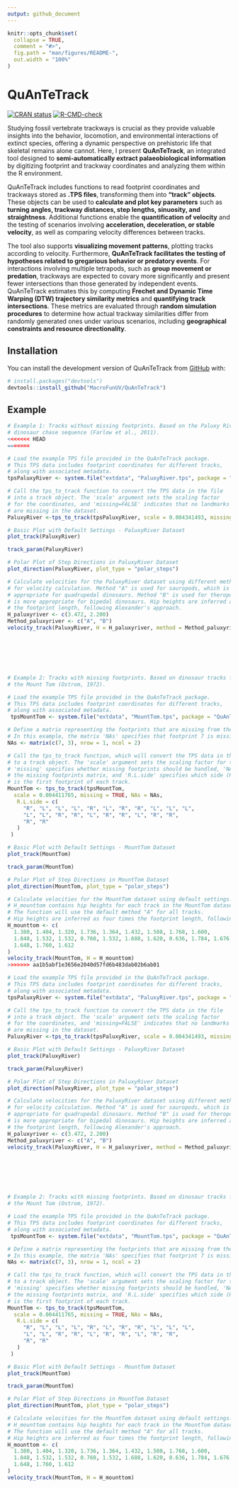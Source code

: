 ```yaml
---
output: github_document
---
```


<!-- README.md is generated from README.Rmd. Please edit that file -->

```r
knitr::opts_chunk$set(
  collapse = TRUE,
  comment = "#>",
  fig.path = "man/figures/README-",
  out.width = "100%"
)
```

# QuAnTeTrack

<!-- badges: start -->

[![CRAN status](https://www.r-pkg.org/badges/version/QuAnTeTrack)](https://CRAN.R-project.org/package=QuAnTeTrack)
[![R-CMD-check](https://github.com/MacroFunUV/QuAnTeTrack/actions/workflows/R-CMD-check.yaml/badge.svg)](https://github.com/MacroFunUV/QuAnTeTrack/actions/workflows/R-CMD-check.yaml)
<!-- badges: end -->

Studying fossil vertebrate trackways is crucial as they provide valuable insights into the behavior, locomotion, and environmental interactions of extinct species, offering a dynamic perspective on prehistoric life that skeletal remains alone cannot. Here, I present **QuAnTeTrack**, an integrated tool designed to **semi-automatically extract palaeobiological information** by digitizing footprint and trackway coordinates and analyzing them within the R environment. 

QuAnTeTrack includes functions to read footprint coordinates and trackways stored as **.TPS files**, transforming them into **"track" objects**. These objects can be used to **calculate and plot key parameters** such as **turning angles, trackway distances, step lengths, sinuosity, and straightness**. Additional functions enable the **quantification of velocity** and the testing of scenarios involving **acceleration, deceleration, or stable velocity**, as well as comparing velocity differences between tracks. 

The tool also supports **visualizing movement patterns**, plotting tracks according to velocity. Furthermore, **QuAnTeTrack facilitates the testing of hypotheses related to gregarious behavior or predatory events**. For interactions involving multiple tetrapods, such as **group movement or predation**, trackways are expected to covary more significantly and present fewer intersections than those generated by independent events. QuAnTeTrack estimates this by computing **Frechet and Dynamic Time Warping (DTW) trajectory similarity metrics** and **quantifying track intersections**. These metrics are evaluated through **random simulation procedures** to determine how actual trackway similarities differ from randomly generated ones under various scenarios, including **geographical constraints and resource directionality**.

## Installation

You can install the development version of QuAnTeTrack from [GitHub](https://github.com/) with:

``` r
# install.packages("devtools")
devtools::install_github("MacroFunUV/QuAnTeTrack")
```

## Example

``` r
# Example 1: Tracks without missing footprints. Based on the Paluxy River
# dinosaur chase sequence (Farlow et al., 2011).
<<<<<<< HEAD
=======

# Load the example TPS file provided in the QuAnTeTrack package.
# This TPS data includes footprint coordinates for different tracks,
# along with associated metadata.
tpsPaluxyRiver <- system.file("extdata", "PaluxyRiver.tps", package = "QuAnTeTrack")

# Call the tps_to_track function to convert the TPS data in the file
# into a track object. The 'scale' argument sets the scaling factor
# for the coordinates, and 'missing=FALSE' indicates that no landmarks
# are missing in the dataset.
PaluxyRiver <-tps_to_track(tpsPaluxyRiver, scale = 0.004341493, missing = FALSE, NAs = NULL)

# Basic Plot with Default Settings - PaluxyRiver Dataset
plot_track(PaluxyRiver)

track_param(PaluxyRiver)

# Polar Plot of Step Directions in PaluxyRiver Dataset
plot_direction(PaluxyRiver, plot_type = "polar_steps")

# Calculate velocities for the PaluxyRiver dataset using different methods
# for velocity calculation. Method "A" is used for sauropods, which is more
# appropriate for quadrupedal dinosaurs. Method "B" is used for theropods, which
# is more appropriate for bipedal dinosaurs. Hip heights are inferred as four times
# the footprint length, following Alexander's approach.
H_paluxyriver <- c(3.472, 2.200)
Method_paluxyriver <- c("A", "B")
velocity_track(PaluxyRiver, H = H_paluxyriver, method = Method_paluxyriver)







# Example 2: Tracks with missing footprints. Based on dinosaur tracks from
# the Mount Tom (Ostrom, 1972).

# Load the example TPS file provided in the QuAnTeTrack package.
# This TPS data includes footprint coordinates for different tracks,
# along with associated metadata.
 tpsMountTom <- system.file("extdata", "MountTom.tps", package = "QuAnTeTrack")

# Define a matrix representing the footprints that are missing from the dataset.
# In this example, the matrix 'NAs' specifies that footprint 7 is missing in track 3.
NAs <- matrix(c(7, 3), nrow = 1, ncol = 2)

# Call the tps_to_track function, which will convert the TPS data in the file
# to a track object. The 'scale' argument sets the scaling factor for the coordinates,
# 'missing' specifies whether missing footprints should be handled, 'NAs' provides
# the missing footprints matrix, and 'R.L.side' specifies which side (Right or Left)
# is the first footprint of each track.
MountTom <- tps_to_track(tpsMountTom,
  scale = 0.004411765, missing = TRUE, NAs = NAs,
   R.L.side = c(
     "R", "L", "L", "L", "R", "L", "R", "R", "L", "L", "L",
     "L", "L", "R", "R", "L", "R", "R", "L", "R", "R",
     "R", "R"
   )
 )

# Basic Plot with Default Settings - MountTom Dataset
plot_track(MountTom)

track_param(MountTom)

# Polar Plot of Step Directions in MountTom Dataset
plot_direction(MountTom, plot_type = "polar_steps")

# Calculate velocities for the MountTom dataset using default settings.
# H_mounttom contains hip heights for each track in the MountTom dataset.
# The function will use the default method "A" for all tracks.
# Hip heights are inferred as four times the footprint length, following Alexander's approach.
H_mounttom <- c(
  1.380, 1.404, 1.320, 1.736, 1.364, 1.432, 1.508, 1.768, 1.600,
  1.848, 1.532, 1.532, 0.760, 1.532, 1.688, 1.620, 0.636, 1.784, 1.676, 1.872,
  1.648, 1.760, 1.612
)
velocity_track(MountTom, H = H_mounttom)
>>>>>>> aa1b5abf1e3656e2040d57fd6b483dab02b6ab01

# Load the example TPS file provided in the QuAnTeTrack package.
# This TPS data includes footprint coordinates for different tracks,
# along with associated metadata.
tpsPaluxyRiver <- system.file("extdata", "PaluxyRiver.tps", package = "QuAnTeTrack")

# Call the tps_to_track function to convert the TPS data in the file
# into a track object. The 'scale' argument sets the scaling factor
# for the coordinates, and 'missing=FALSE' indicates that no landmarks
# are missing in the dataset.
PaluxyRiver <-tps_to_track(tpsPaluxyRiver, scale = 0.004341493, missing = FALSE, NAs = NULL)

# Basic Plot with Default Settings - PaluxyRiver Dataset
plot_track(PaluxyRiver)

track_param(PaluxyRiver)

# Polar Plot of Step Directions in PaluxyRiver Dataset
plot_direction(PaluxyRiver, plot_type = "polar_steps")

# Calculate velocities for the PaluxyRiver dataset using different methods
# for velocity calculation. Method "A" is used for sauropods, which is more
# appropriate for quadrupedal dinosaurs. Method "B" is used for theropods, which
# is more appropriate for bipedal dinosaurs. Hip heights are inferred as four times
# the footprint length, following Alexander's approach.
H_paluxyriver <- c(3.472, 2.200)
Method_paluxyriver <- c("A", "B")
velocity_track(PaluxyRiver, H = H_paluxyriver, method = Method_paluxyriver)







# Example 2: Tracks with missing footprints. Based on dinosaur tracks from
# the Mount Tom (Ostrom, 1972).

# Load the example TPS file provided in the QuAnTeTrack package.
# This TPS data includes footprint coordinates for different tracks,
# along with associated metadata.
 tpsMountTom <- system.file("extdata", "MountTom.tps", package = "QuAnTeTrack")

# Define a matrix representing the footprints that are missing from the dataset.
# In this example, the matrix 'NAs' specifies that footprint 7 is missing in track 3.
NAs <- matrix(c(7, 3), nrow = 1, ncol = 2)

# Call the tps_to_track function, which will convert the TPS data in the file
# to a track object. The 'scale' argument sets the scaling factor for the coordinates,
# 'missing' specifies whether missing footprints should be handled, 'NAs' provides
# the missing footprints matrix, and 'R.L.side' specifies which side (Right or Left)
# is the first footprint of each track.
MountTom <- tps_to_track(tpsMountTom,
  scale = 0.004411765, missing = TRUE, NAs = NAs,
   R.L.side = c(
     "R", "L", "L", "L", "R", "L", "R", "R", "L", "L", "L",
     "L", "L", "R", "R", "L", "R", "R", "L", "R", "R",
     "R", "R"
   )
 )

# Basic Plot with Default Settings - MountTom Dataset
plot_track(MountTom)

track_param(MountTom)

# Polar Plot of Step Directions in MountTom Dataset
plot_direction(MountTom, plot_type = "polar_steps")

# Calculate velocities for the MountTom dataset using default settings.
# H_mounttom contains hip heights for each track in the MountTom dataset.
# The function will use the default method "A" for all tracks.
# Hip heights are inferred as four times the footprint length, following Alexander's approach.
H_mounttom <- c(
  1.380, 1.404, 1.320, 1.736, 1.364, 1.432, 1.508, 1.768, 1.600,
  1.848, 1.532, 1.532, 0.760, 1.532, 1.688, 1.620, 0.636, 1.784, 1.676, 1.872,
  1.648, 1.760, 1.612
)
velocity_track(MountTom, H = H_mounttom)
```
